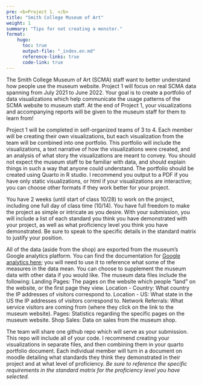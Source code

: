 ```yaml
---
pre: <b>Project 1. </b>
title: "Smith College Museum of Art"
weight: 1
summary: "Tips for not creating a monster."
format:
    hugo:
      toc: true
      output-file: "_index.en.md"
      reference-links: true
      code-link: true
---
```


The Smith College Museum of Art (SCMA) staff want to better understand how people use the museum website. Project 1 will focus on real SCMA data spanning from July 2021 to June 2022. Your goal is to create a portfolio of data visualizations which help communicate the usage patterns of the SCMA website to museum staff. At the end of Project 1, your visualizations and accompanying reports will be given to the museum staff for them to learn from!

Project 1 will be completed in self-organized teams of 3 to 4. Each member will be creating their own visualizations, but each visualization from the team will be combined into one portfolio. This portfolio will include the visualizations, a text narrative of how the visualizations were created, and an analysis of what story the visualizations are meant to convey. You should not expect the museum staff to be familiar with data, and should explain things in such a way that anyone could understand. The portfolio should be created using Quarto in R studio. I recommend you output to a PDF if you have only static visualizations, or html if your visualizations are interactive; you can choose other formats if they work better for your project.

You have 2 weeks (until start of class 10/28) to work on the project, including one full day of class time (10/14). You have full freedom to make the project as simple or intricate as you desire. With your submission, you will include a list of each standard you think you have demonstrated with your project, as well as what proficiency level you think you have demonstrated. Be sure to speak to the specific details in the standard matrix to justify your position.

All of the data (aside from the shop) are exported from the museum’s Google analytics platform. You can find the documentation for [Google analytics here](https://support.google.com/analytics); you will need to use it to reference what some of the measures in the data mean. You can choose to supplement the museum data with other data if you would like. The museum data files include the following:
Landing Pages: The pages on the website which people “land” on the website, or the first page they view.
Location - Country: What country the IP addresses of visitors correspond to.
Location - US: What state in the US  the IP addresses of visitors correspond to.
Network Referrals: What service visitors are coming from (where they click on the link to the museum website). 
Pages: Statistics regarding the specific pages on the museum website.
Shop Sales: Data on sales from the museum shop. 

The team will share one github repo which will serve as your submission. This repo will include all of your code. I recommend creating your visualizations in separate files, and then combining them in your quarto portfolio document. Each individual member will turn in a document on moodle detailing what standards they think they demonstrated in their project and at what level of proficiency. *Be sure to reference the specific requirements in the standard matrix for the proficiency level you have selected.*